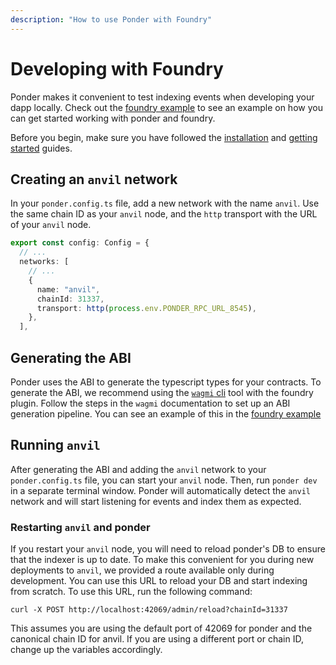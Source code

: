 ```yaml
---
description: "How to use Ponder with Foundry"
---
```



# Developing with Foundry

Ponder makes it convenient to test indexing events when developing your dapp locally. Check out the [foundry example](https://github.com/ponder-sh/ponder/tree/main/examples/project-foundry) to see an example on how you can get started working with ponder and foundry.

Before you begin, make sure you have followed the [installation](../guides/installation.mdx) and [getting started](../guides/installation.mdx) guides.

## Creating an `anvil` network

In your `ponder.config.ts` file, add a new network with the name `anvil`. Use the same chain ID as your `anvil` node, and the `http` transport with the URL of your `anvil` node.

```ts filename="ponder.config.ts"
export const config: Config = {
  // ...
  networks: [
    // ...
    {
      name: "anvil",
      chainId: 31337,
      transport: http(process.env.PONDER_RPC_URL_8545),
    },
  ],
```

## Generating the ABI

Ponder uses the ABI to generate the typescript types for your contracts. To generate the ABI, we recommend using the [`wagmi` cli](https://wagmi.sh/cli/getting-started) tool with the foundry plugin. Follow the steps in the `wagmi` documentation to set up an ABI generation pipeline. You can see an example of this in the [foundry example](https://github.com/ponder-sh/ponder/tree/main/examples/project-foundry)

## Running `anvil`

After generating the ABI and adding the `anvil` network to your `ponder.config.ts` file, you can start your `anvil` node. Then, run `ponder dev` in a separate terminal window. Ponder will automatically detect the `anvil` network and will start listening for events and index them as expected.

### Restarting `anvil` and ponder

If you restart your `anvil` node, you will need to reload ponder's DB to ensure that the indexer is up to date. To make this convenient for you during new deployments to `anvil`, we provided a route available only during development. You can use this URL to reload your DB and start indexing from scratch. To use this URL, run the following command:

```shell
curl -X POST http://localhost:42069/admin/reload?chainId=31337
```

<Callout type="info">
  This assumes you are using the default port of 42069 for ponder and the
  canonical chain ID for anvil. If you are using a different port or chain ID,
  change up the variables accordingly.
</Callout>
